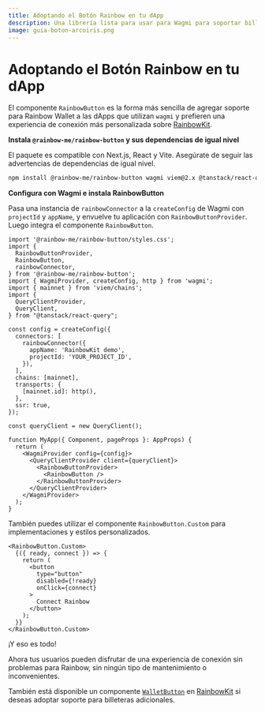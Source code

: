 ```yaml
---
title: Adoptando el Botón Rainbow en tu dApp
description: Una librería lista para usar para Wagmi para soportar billeteras Rainbow en tu dApp
image: guia-boton-arcoiris.png
---
```


# Adoptando el Botón Rainbow en tu dApp

El componente `RainbowButton` es la forma más sencilla de agregar soporte para Rainbow Wallet a las dApps que utilizan `wagmi` y prefieren una experiencia de conexión más personalizada sobre [RainbowKit](https://www.rainbowkit.com/docs/installation).

**Instala `@rainbow-me/rainbow-button` y sus dependencias de igual nivel**

El paquete es compatible con Next.js, React y Vite. Asegúrate de seguir las advertencias de dependencias de igual nivel.

```bash
npm install @rainbow-me/rainbow-button wagmi viem@2.x @tanstack/react-query
```

**Configura con Wagmi e instala RainbowButton**

Pasa una instancia de `rainbowConnector` a la `createConfig` de Wagmi con `projectId` y `appName`, y envuelve tu aplicación con `RainbowButtonProvider`. Luego integra el componente `RainbowButton`.

```tsx
import '@rainbow-me/rainbow-button/styles.css';
import {
  RainbowButtonProvider,
  RainbowButton,
  rainbowConnector,
} from '@rainbow-me/rainbow-button';
import { WagmiProvider, createConfig, http } from 'wagmi';
import { mainnet } from 'viem/chains';
import {
  QueryClientProvider,
  QueryClient,
} from "@tanstack/react-query";

const config = createConfig({
  connectors: [
    rainbowConnector({
      appName: 'RainbowKit demo',
      projectId: 'YOUR_PROJECT_ID',
    }),
  ],
  chains: [mainnet],
  transports: {
    [mainnet.id]: http(),
  },
  ssr: true,
});

const queryClient = new QueryClient();

function MyApp({ Component, pageProps }: AppProps) {
  return (
    <WagmiProvider config={config}>
      <QueryClientProvider client={queryClient}>
        <RainbowButtonProvider>
          <RainbowButton />
        </RainbowButtonProvider>
      </QueryClientProvider>
    </WagmiProvider>
  );
}
```

También puedes utilizar el componente `RainbowButton.Custom` para implementaciones y estilos personalizados.

```tsx
<RainbowButton.Custom>
  {({ ready, connect }) => {
    return (
      <button
        type="button"
        disabled={!ready}
        onClick={connect}
      >
        Connect Rainbow
      </button>
    );
  }}
</RainbowButton.Custom>
```

¡Y eso es todo!

Ahora tus usuarios pueden disfrutar de una experiencia de conexión sin problemas para Rainbow, sin ningún tipo de mantenimiento o inconvenientes.

También está disponible un componente [`WalletButton`](https://www.rainbowkit.com/docs/wallet-button) en [RainbowKit](https://www.rainbowkit.com/docs/installation) si deseas adoptar soporte para billeteras adicionales.
